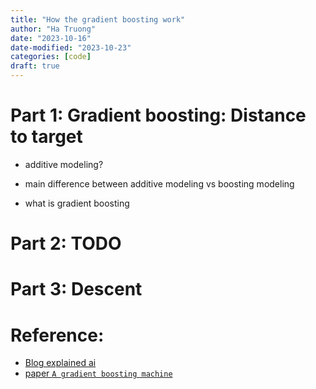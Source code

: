 ```yaml
---
title: "How the gradient boosting work"
author: "Ha Truong"
date: "2023-10-16"
date-modified: "2023-10-23"
categories: [code]
draft: true
---
```



# Part 1: Gradient boosting: Distance to target

- additive modeling?

- main difference between additive modeling vs boosting modeling
- what is gradient boosting


# Part 2: TODO

# Part 3: Descent


# Reference:
- [Blog explained ai](https://explained.ai/gradient-boosting/index.html)
- [paper `A gradient boosting machine`](https://jerryfriedman.su.domains/ftp/trebst.pdf)